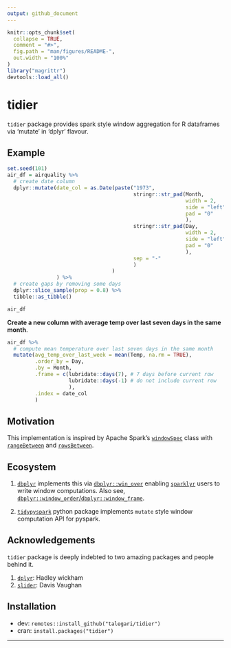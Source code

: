 ```yaml
---
output: github_document
---
```


<!-- README.md is generated from README.Rmd. Please edit that file -->

```r
knitr::opts_chunk$set(
  collapse = TRUE,
  comment = "#>",
  fig.path = "man/figures/README-",
  out.width = "100%"
)
library("magrittr")
devtools::load_all()
```

# tidier

<!-- badges: start -->
<!-- badges: end -->

`tidier` package provides spark style window aggregation for R dataframes via 'mutate' in 'dplyr' flavour.

## Example

```r
set.seed(101)
air_df = airquality %>%
  # create date column
  dplyr::mutate(date_col = as.Date(paste("1973",
                                         stringr::str_pad(Month,
                                                          width = 2,
                                                          side = "left",
                                                          pad = "0"
                                                          ),
                                         stringr::str_pad(Day,
                                                          width = 2,
                                                          side = "left",
                                                          pad = "0"
                                                          ),
                                         sep = "-"
                                         )
                                  )
                ) %>%
  # create gaps by removing some days
  dplyr::slice_sample(prop = 0.8) %>% 
  tibble::as_tibble()

air_df
```

**Create a new column with average temp over last seven days in the same month**.

```r
air_df %>% 
  # compute mean temperature over last seven days in the same month
  mutate(avg_temp_over_last_week = mean(Temp, na.rm = TRUE),
         .order_by = Day,
         .by = Month,
         .frame = c(lubridate::days(7), # 7 days before current row
                    lubridate::days(-1) # do not include current row
                    ),
         .index = date_col
         )
```

## Motivation

This implementation is inspired by Apache Spark's [`windowSpec`](https://spark.apache.org/docs/3.2.1/api/python/reference/api/pyspark.sql.Column.over.html?highlight=windowspec) class with [`rangeBetween`](https://spark.apache.org/docs/3.2.1/api/python/reference/api/pyspark.sql.WindowSpec.rangeBetween.html) and [`rowsBetween`](https://spark.apache.org/docs/3.2.1/api/python/reference/api/pyspark.sql.WindowSpec.rowsBetween.html).

## Ecosystem

1. [`dbplyr`](https://dbplyr.tidyverse.org/) implements this via [`dbplyr::win_over`](https://dbplyr.tidyverse.org/reference/win_over.html?q=win_over#null) enabling [`sparklyr`](https://spark.rstudio.com/) users to write window computations. Also see, [`dbplyr::window_order`/`dbplyr::window_frame`](https://dbplyr.tidyverse.org/reference/window_order.html?q=window_fr#ref-usage).

2. [`tidypyspark`](https://talegari.github.io/tidypyspark/_build/html/index.html) python package implements `mutate` style window computation API for pyspark.

## Acknowledgements

`tidier` package is deeply indebted to two amazing packages and people behind it.

1. [`dplyr`](https://cran.r-project.org/package=dplyr): Hadley wickham
2. [`slider`](https://cran.r-project.org/package=slider): Davis Vaughan

## Installation

- dev: `remotes::install_github("talegari/tidier")`
- cran: `install.packages("tidier")`

----
